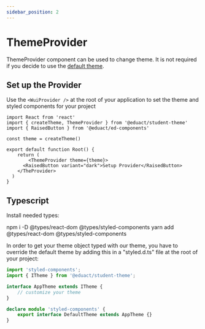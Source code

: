 ```yaml
---
sidebar_position: 2
---
```


# ThemeProvider

ThemeProvider component can be used to change theme. It is not required if you decide to use the [default theme](/Theming/colors).

## Set up the Provider

Use the `<WuiProvider />` at the root of your application to set the theme and styled components for your project

```tsx
import React from 'react'
import { createTheme, ThemeProvider } from '@eduact/student-theme'
import { RaisedButton } from '@eduact/ed-components'

const theme = createTheme()

export default function Root() {
    return (
        <ThemeProvider theme={theme}>
      <RaisedButton variant="dark">Setup Provider</RaisedButton>
    </TheProvider>
  )
}
```


## Typescript

Install needed types:

<Tabs>
	<TabItem value="npm" default label="npm">
		<Codeblock>npm i -D @types/react-dom @types/styled-components</Codeblock>
	</TabItem>
	<TabItem value="yarn" label="yarn">
		<Codeblock>yarn add @types/react-dom @types/styled-components</Codeblock>
	</TabItem>
</Tabs>

In order to get your theme object typed with our theme, you have to override the default theme by adding this in a "styled.d.ts" file at the root of your project:

```ts
import 'styled-components';
import { ITheme } from '@eduact/student-theme';

interface AppTheme extends ITheme {
	// customize your theme
}

declare module 'styled-components' {
	export interface DefaultTheme extends AppTheme {}
}
```
